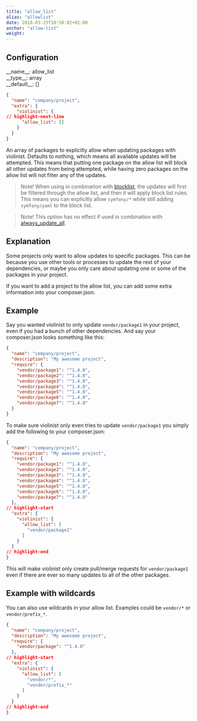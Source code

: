 ```yaml
---
title: "allow_list"
alias: "allowlist"
date: 2018-03-25T10:50:02+02:00
anchor: "allow-list"
weight:
---
```


## Configuration

<div className="config-wrapper"><div className="config">__name__: allow_list</div>
<div className="config">__type__: array</div>
<div className="config">__default__: []</div></div>

```json showLineNumbers
{
  "name": "company/project",
  "extra": {
    "violinist": {
// highlight-next-line
      "allow_list": []
    }
  }
}
```


An array of packages to explicitly allow when updating packages with violinist. Defaults to nothing, which means all available updates will be attempted. This means that putting one package on the allow list will block all other updates from being attempted, while having zero packages on the allow list will not filter any of the updates.

> Note! When using in combination with [blocklist](#blocklisting-projects), the updates will first be filtered through the allow list, and then it will apply block list rules. This means you can explicitly allow `symfony/*` while still adding `symfony/yaml` to the block list.

> Note! This option has no effect if used in combination with [always_update_all](#updating-all).

## Explanation

Some projects only want to allow updates to specific packages. This can be because you use other tools or processes to update the rest of your dependencies, or maybe you only care about updating one or some of the packages in your project.

If you want to add a project to the allow list, you can add some extra information into your composer.json.

## Example

Say you wanted violinist to only update `vendor/package1` in your project, even if you had a bunch of other dependencies. And say your composer.json looks something like this:

```json showLineNumbers
{
  "name": "company/project",
  "description": "My awesome project",
  "require": {
    "vendor/package1": "^1.4.0",
    "vendor/package2": "^1.4.0",
    "vendor/package3": "^1.4.0",
    "vendor/package4": "^1.4.0",
    "vendor/package5": "^1.4.0",
    "vendor/package6": "^1.4.0",
    "vendor/package7": "^1.4.0"
  }
}
```


To make sure violinist only even tries to update `vendor/package1` you simply add the following to your composer.json:

```json showLineNumbers
{
  "name": "company/project",
  "description": "My awesome project",
  "require": {
    "vendor/package1": "^1.4.0",
    "vendor/package2": "^1.4.0",
    "vendor/package3": "^1.4.0",
    "vendor/package4": "^1.4.0",
    "vendor/package5": "^1.4.0",
    "vendor/package6": "^1.4.0",
    "vendor/package7": "^1.4.0"
  },
// highlight-start
  "extra": {
    "violinist": {
      "allow_list": [
        "vendor/package1"
      ]
    }
  }
// highlight-end
}
```


This will make violinist only create pull/merge requests for `vendor/package1` even if there are ever so many updates to all of the other packages.

## Example with wildcards

You can also use wildcards in your allow list. Examples could be `vendor/*` or `vendor/prefix_*`.


```json showLineNumbers
{
  "name": "company/project",
  "description": "My awesome project",
  "require": {
    "vendor/package": "^1.4.0"
  },
// highlight-start
  "extra": {
    "violinist": {
      "allow_list": [
        "vendor/*",
        "vendor/prefix_*"
      ]
    }
  }
// highlight-end
}
```
